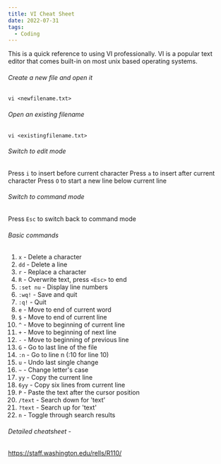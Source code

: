 ```yaml
---
title: VI Cheat Sheet
date: 2022-07-31
tags: 
  - Coding
---
```


This is a quick reference to using VI professionally. VI is a popular text editor that comes built-in on most unix based operating systems. 

###### Create a new file and open it
`vi <newfilename.txt>`

###### Open an existing filename
`vi <existingfilename.txt>`

###### Switch to edit mode
Press `i` to insert before current character 
Press `a` to insert after current character
Press `O` to start a new line below current line

###### Switch to command mode
Press `Esc` to switch back to command mode

###### Basic commands
1. `x` - Delete a character
2. `dd` - Delete a line
3. `r` - Replace a character
4. `R` - Overwrite text, press `<Esc>` to end
5. `:set nu` - Display line numbers
6. `:wq!` - Save and quit
7. `:q!` - Quit
8. `e` - Move to end of current word
9. `$` - Move to end of current line
10. `^` - Move to beginning of current line
11. `+` - Move to beginning of next line
12. `-` - Move to beginning of previous line
13. `G` - Go to last line of the file
14. `:n` - Go to line n (:10 for line 10)
15. `u` - Undo last single change
16. `~` - Change letter's case
17. `yy` - Copy the current line
18. `6yy` - Copy six lines from current line
19. `P` - Paste the text after the cursor position
20. `/text` - Search down for 'text'
21. `?text` - Search up for 'text'
22. `n` - Toggle through search results

###### Detailed cheatsheet - 
https://staff.washington.edu/rells/R110/
